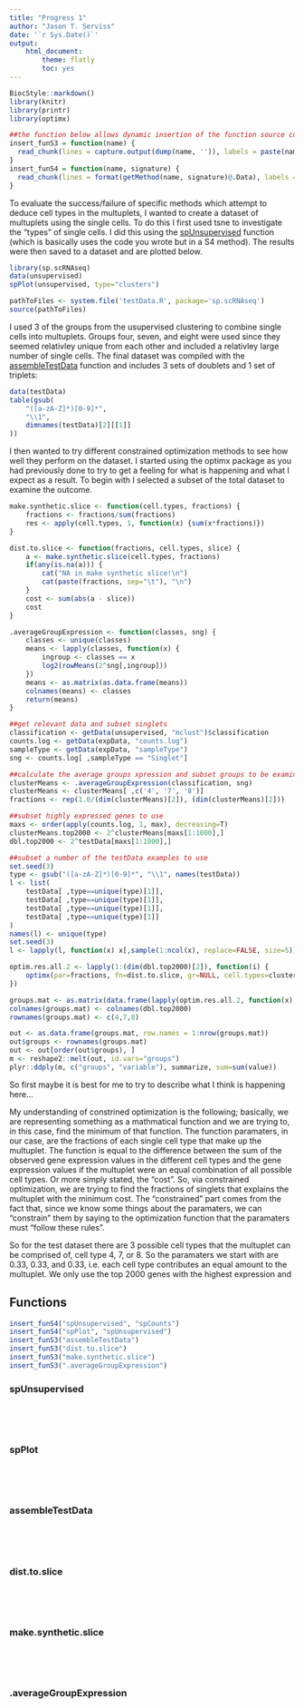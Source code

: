 ```yaml
---
title: "Progress 1"
author: "Jason T. Serviss"
date: '`r Sys.Date()`'
output:
    html_document:
        theme: flatly
        toc: yes
---
```


<style>
    .col2 {
        columns: 2 200px;         /* number of columns and width in pixels*/
        -webkit-columns: 2 200px; /* chrome, safari */
        -moz-columns: 2 200px;    /* firefox */
    }
</style>

```r
BiocStyle::markdown()
library(knitr)
library(printr)
library(optimx)

##the function below allows dynamic insertion of the function source code of S3 and S4 methods
insert_funS3 = function(name) {
  read_chunk(lines = capture.output(dump(name, '')), labels = paste(name, 'source', sep = '-'))
}
insert_funS4 = function(name, signature) {
  read_chunk(lines = format(getMethod(name, signature)@.Data), labels = paste(name, 'source', sep = '-'))
}
```


To evaluate the success/failure of specific methods which attempt to deduce cell types in the multuplets, I wanted to create a dataset of multuplets using the single cells. To do this I first used tsne to investigate the "types" of single cells. I did this using the [spUnsupervised][] function (which is basically uses the code you wrote but in a S4 method). The results were then saved to a dataset and are plotted below.   

```r
library(sp.scRNAseq)
data(unsupervised)
spPlot(unsupervised, type="clusters")
```

```r
pathToFiles <- system.file('testData.R', package='sp.scRNAseq')
source(pathToFiles)
```

I used 3 of the groups from the usupervised clustering to combine single cells into multuplets. Groups four, seven, and eight were used since they seemed relativley unique from each other and included a relativley large number of single cells. The final dataset was compiled with the [assembleTestData][] function and includes 3 sets of doublets and 1 set of triplets:

```r
data(testData)
table(gsub(
    "([a-zA-Z]*)[0-9]*", 
    "\\1", 
    dimnames(testData)[2][[1]]
))
```

I then wanted to try different constrained optimization methods to see how well they perform on the dataset. I started using the optimx package as you had previously done to try to get a feeling for what is happening and what I expect as a result. To begin with I selected a subset of the total dataset to examine the outcome.

```r
make.synthetic.slice <- function(cell.types, fractions) {
    fractions <- fractions/sum(fractions)
    res <- apply(cell.types, 1, function(x) {sum(x*fractions)})
}

dist.to.slice <- function(fractions, cell.types, slice) {
    a <- make.synthetic.slice(cell.types, fractions)
    if(any(is.na(a))) {
        cat("NA in make synthetic slice!\n")
        cat(paste(fractions, sep="\t"), "\n")
    }
    cost <- sum(abs(a - slice))
    cost
}

.averageGroupExpression <- function(classes, sng) {
    classes <- unique(classes)
    means <- lapply(classes, function(x) {
        ingroup <- classes == x
        log2(rowMeans(2^sng[,ingroup]))
    })
    means <- as.matrix(as.data.frame(means))
    colnames(means) <- classes
    return(means)
}
```

```r
##get relevant data and subset singlets
classification <- getData(unsupervised, "mclust")$classification
counts.log <- getData(expData, "counts.log")
sampleType <- getData(expData, "sampleType")
sng <- counts.log[ ,sampleType == "Singlet"]

##calculate the average groups xpression and subset groups to be examined
clusterMeans <- .averageGroupExpression(classification, sng)
clusterMeans <- clusterMeans[ ,c('4', '7', '8')]
fractions <- rep(1.0/(dim(clusterMeans)[2]), (dim(clusterMeans)[2]))

##subset highly expressed genes to use
maxs <- order(apply(counts.log, 1, max), decreasing=T)
clusterMeans.top2000 <- 2^clusterMeans[maxs[1:1000],]
dbl.top2000 <- 2^testData[maxs[1:1000],]

##subset a number of the testData examples to use
set.seed(3)
type <- gsub("([a-zA-Z]*)[0-9]*", "\\1", names(testData))
l <- list(
    testData[ ,type==unique(type)[1]],
    testData[ ,type==unique(type)[1]],
    testData[ ,type==unique(type)[1]],
    testData[ ,type==unique(type)[1]]
)
names(l) <- unique(type)
set.seed(3)
l <- lapply(l, function(x) x[,sample(1:ncol(x), replace=FALSE, size=5)])

optim.res.all.2 <- lapply(1:(dim(dbl.top2000)[2]), function(i) {
    optimx(par=fractions, fn=dist.to.slice, gr=NULL, cell.types=clusterMeans.top2000, slice=dbl.top2000[,i], method=c("L-BFGS-B"), lower=0, upper=1)
})

groups.mat <- as.matrix(data.frame(lapply(optim.res.all.2, function(x) {unlist(x[1:3])})))
colnames(groups.mat) <- colnames(dbl.top2000)
rownames(groups.mat) <- c(4,7,8)

out <- as.data.frame(groups.mat, row.names = 1:nrow(groups.mat))
out$groups <- rownames(groups.mat)
out <- out[order(out$groups), ]
m <- reshape2::melt(out, id.vars="groups")
plyr::ddply(m, c("groups", "variable"), summarize, sum=sum(value))
```

So first maybe it is best for me to try to describe what I think is happening here...

My understanding of constrined optimization is the following; basically, we are representing something as a mathmatical function and we are trying to, in this case, find the minimum of that function. The function paramaters, in our case, are the fractions of each single cell type that make up the multuplet. The function is equal to the difference between the sum of the observed gene expression values in the different cell types and the gene expression values if the multuplet were an equal combination of all possible cell types. Or more simply stated, the "cost". So, via constrained optimization, we are trying to find the fractions of singlets that explains the multuplet with the minimum cost. The "constrained" part comes from the fact that, since we know some things about the paramaters, we can "constrain" them by saying to the optimization function that the paramaters must "follow these rules".

So for the test dataset there are 3 possible cell types that the multuplet can be comprised of, cell type 4, 7, or 8. So the paramaters we start with are 0.33, 0.33, and 0.33, i.e. each cell type contributes an equal amount to the multuplet. We only use the top 2000 genes with the highest expression and 


## Functions {.tabset}

```r
insert_funS4("spUnsupervised", "spCounts")
insert_funS4("spPlot", "spUnsupervised")
insert_funS3("assembleTestData")
insert_funS3("dist.to.slice")
insert_funS3("make.synthetic.slice")
insert_funS3(".averageGroupExpression")


```

### spUnsupervised
```r
```
<br></br>

### spPlot
```r
```
<br></br>

### assembleTestData
```r
```
<br></br>

### dist.to.slice
```r
```
<br></br>

### make.synthetic.slice
```r
```
<br></br>

### .averageGroupExpression
```r
```
<br></br>

